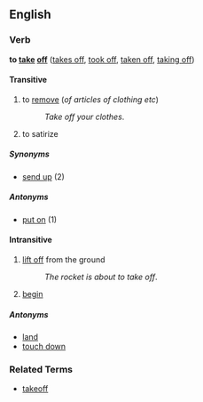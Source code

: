 ==English==
===Verb===
'''to [[take]] [[off]]''' ([[takes off]], [[took off]], [[taken off]], [[taking off]])

====Transitive====
# to [[remove]] (''of articles of clothing etc'')
#:''Take off your clothes''.
# to satirize

=====Synonyms=====
*[[send up]] (2)

=====Antonyms=====
*[[put on]] (1)

====Intransitive====
# [[lift off]] from the ground
#:''The rocket is about to take off''.
# [[begin]]

=====Antonyms=====
*[[land]]
*[[touch down]]

===Related Terms===
*[[takeoff]]